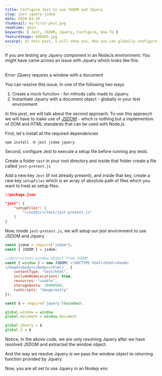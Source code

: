 ```yaml
---
title: Configure Jest to use JSDOM and Jquery 
slug: jest-jquery-jsdom
date: 2020-03-20
thumbnail: my-first-post.png
readtime: 2min
keywords: [ Jest, JSDOM, Jquery, Configure, How To ]
featureImage: 680565.jpg
excerpt: In this post, I will show you, How you can globally configure Jest test runner to work with JSDOM and Jquery
---
```


If you are testing any Jquery component in an NodeJs environment. You might have came across an issue with Jquery which looks like this:

<br />
<span class="js-error">Error: jQuery requires a window with a document</span>
<br />

You can resolve this issue, In one of the following two ways

1. Create a mock function - for mthods calls made to Jquery.
2. Instantiate Jquery with a document object - globally in your test environment

In this post, we will talk about the second approach. To use this appraoch we will have to make use of [JSDOM](https://github.com/jsdom/jsdom) - which is nothing but a implemention of DOM and HTML standards that can be used with Node.js.


First, let's install all the required dependencies

```
npm install -D jest jsdom jquery
```

Second, configure Jest to execute a setup file before running any tests.

Create a folder `test` in your root directory and inside that folder create a file called `jest-pretest.js`

Add a new key `Jest` (if not already present), and inside that key, create a new key `setupFiles` which is an array of absolute path of files which you want to treat as setup files.

```json
//package.json

"jest": { 
    "setupFiles": [
        "<rootDir>/test/jest-pretest.js"
    ]
}
```

Now, inside `jest-pretest.js`, we will setup our jest environment to use JSDOM and Jquery

```js
const jsdom = require("jsdom");
const { JSDOM } = jsdom;

//destructure window object from JSDOM
const { window } = new JSDOM(`<!DOCTYPE html><html><head>
</head><body></body></html>`, {
    contentType: "text/html",
    includeNodeLocations: true,
    resources: "usable",
    storageQuota: 10000000,
    runScripts: "dangerously"
});

const $ = require('jquery')(window);

global.window = window
global.document = window.document

global.jQuery = $
global.$ = $
```

Notice, In the above code, we are only resolving Jquery after we have resolved JSDOM and extracted the window object.

And the way we resolve Jquery is we pass the window object to returning function provided by Jquery.

Now, you are all set to use Jquery in an Nodejs env.
